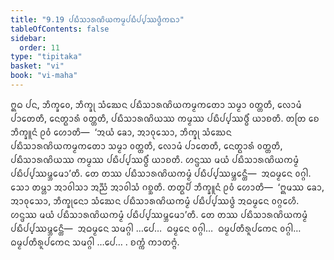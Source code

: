 ```yaml
---
title: "9.19 ᨸᨭᩥᩈᩣᩁᨱᩦᨿᨠᨾ᩠ᨾᨸᨭᩥᨸ᩠ᨸᩔᨴ᩠ᨵᩥᨠᨳᩣ"
tableOfContents: false
sidebar:
  order: 11
type: "tipitaka"
basket: "vi"
book: "vi-maha"
---
```



<DynamicBreadcrumb />

<Division number="425" book="vi-maha">

<Paragraph number="1867" book="vi-maha">
ᩍᨵ ᨸᨶ, ᨽᩥᨠ᩠ᨡᩅᩮ, ᨽᩥᨠ᩠ᨡᩩ ᩈᩴᨥᩮᨶ ᨸᨭᩥᩈᩣᩁᨱᩦᨿᨠᨾ᩠ᨾᨠᨲᩮᩣ ᩈᨾ᩠ᨾᩣ ᩅᨲ᩠ᨲᨲᩥ, ᩃᩮᩣᨾᩴ ᨸᩣᨲᩮᨲᩥ, ᨶᩮᨲ᩠ᨳᩣᩁᩴ ᩅᨲ᩠ᨲᨲᩥ, ᨸᨭᩥᩈᩣᩁᨱᩦᨿᩔ ᨠᨾ᩠ᨾᩔ ᨸᨭᩥᨸ᩠ᨸᩔᨴ᩠ᨵᩥᩴ ᨿᩣᨧᨲᩥ. ᨲᨲᩕ ᨧᩮ ᨽᩥᨠ᩠ᨡᩪᨶᩴ ᩑᩅᩴ ᩉᩮᩣᨲᩥ—  ‘ᩋᨿᩴ ᨡᩮᩣ, ᩋᩣᩅᩩᩈᩮᩣ, ᨽᩥᨠ᩠ᨡᩩ ᩈᩴᨥᩮᨶ ᨸᨭᩥᩈᩣᩁᨱᩦᨿᨠᨾ᩠ᨾᨠᨲᩮᩣ ᩈᨾ᩠ᨾᩣ ᩅᨲ᩠ᨲᨲᩥ, ᩃᩮᩣᨾᩴ ᨸᩣᨲᩮᨲᩥ, ᨶᩮᨲ᩠ᨳᩣᩁᩴ ᩅᨲ᩠ᨲᨲᩥ, ᨸᨭᩥᩈᩣᩁᨱᩦᨿᩔ ᨠᨾ᩠ᨾᩔ ᨸᨭᩥᨸ᩠ᨸᩔᨴ᩠ᨵᩥᩴ ᨿᩣᨧᨲᩥ. ᩉᨶ᩠ᨴᩔ ᨾᨿᩴ ᨸᨭᩥᩈᩣᩁᨱᩦᨿᨠᨾ᩠ᨾᩴ ᨸᨭᩥᨸ᩠ᨸᩔᨾ᩠ᨽᩮᨾᩣ’ᨲᩥ. ᨲᩮ ᨲᩔ ᨸᨭᩥᩈᩣᩁᨱᩦᨿᨠᨾ᩠ᨾᩴ ᨸᨭᩥᨸ᩠ᨸᩔᨾ᩠ᨽᩮᨶ᩠ᨲᩥ—  ᩋᨵᨾ᩠ᨾᩮᨶ ᩅᨣ᩠ᨣᩤ. ᩈᩮᩣ ᨲᨾ᩠ᩉᩣ ᩋᩣᩅᩤᩈᩣ ᩋᨬ᩠ᨬᩴ ᩋᩣᩅᩤᩈᩴ ᨣᨧ᩠ᨨᨲᩥ. ᨲᨲ᩠ᨳᨸᩥ ᨽᩥᨠ᩠ᨡᩪᨶᩴ ᩑᩅᩴ ᩉᩮᩣᨲᩥ—  ‘ᩍᨾᩔ ᨡᩮᩣ, ᩋᩣᩅᩩᩈᩮᩣ, ᨽᩥᨠ᩠ᨡᩩᨶᩮᩣ ᩈᩴᨥᩮᨶ ᨸᨭᩥᩈᩣᩁᨱᩦᨿᨠᨾ᩠ᨾᩴ ᨸᨭᩥᨸ᩠ᨸᩔᨴ᩠ᨵᩴ ᩋᨵᨾ᩠ᨾᩮᨶ ᩅᨣ᩠ᨣᩮᩉᩥ. ᩉᨶ᩠ᨴᩔ ᨾᨿᩴ ᨸᨭᩥᩈᩣᩁᨱᩦᨿᨠᨾ᩠ᨾᩴ ᨸᨭᩥᨸ᩠ᨸᩔᨾ᩠ᨽᩮᨾᩣ’ᨲᩥ. ᨲᩮ ᨲᩔ ᨸᨭᩥᩈᩣᩁᨱᩦᨿᨠᨾ᩠ᨾᩴ ᨸᨭᩥᨸ᩠ᨸᩔᨾ᩠ᨽᩮᨶ᩠ᨲᩥ—  ᩋᨵᨾ᩠ᨾᩮᨶ ᩈᨾᨣ᩠ᨣᩤ …ᨸᩮ…  ᨵᨾ᩠ᨾᩮᨶ ᩅᨣ᩠ᨣᩤ…  ᨵᨾ᩠ᨾᨸᨲᩥᩁᩪᨸᨠᩮᨶ ᩅᨣ᩠ᨣᩤ…  ᨵᨾ᩠ᨾᨸᨲᩥᩁᩪᨸᨠᩮᨶ ᩈᨾᨣ᩠ᨣᩤ …ᨸᩮ… .

</Paragraph>
</Division>

<Paragraph number="1868" type="center" book="vi-maha">
ᨧᨠ᩠ᨠᩴ ᨠᩣᨲᨻ᩠ᨻᩴ.
</Paragraph>